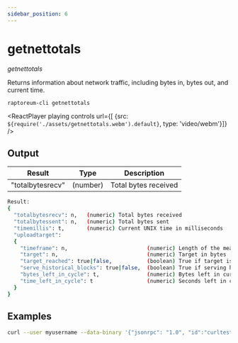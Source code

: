 ```yaml
---
sidebar_position: 6
---
```


# getnettotals

*getnettotals*

Returns information about network traffic, including bytes in, bytes out,
and current time.

`raptoreum-cli getnettotals`

<ReactPlayer playing controls url={[
    {src: `${require('./assets/getnettotals.webm').default}`, type: 'video/webm'}]} />


## Output

| Result | Type | Description |
|--|--|--|
| "totalbytesrecv" | (number) | Total bytes received |

```bash
Result:
{
  "totalbytesrecv": n,   (numeric) Total bytes received
  "totalbytessent": n,   (numeric) Total bytes sent
  "timemillis": t,       (numeric) Current UNIX time in milliseconds
  "uploadtarget":
  {
    "timeframe": n,                         (numeric) Length of the measuring timeframe in seconds
    "target": n,                            (numeric) Target in bytes
    "target_reached": true|false,           (boolean) True if target is reached
    "serve_historical_blocks": true|false,  (boolean) True if serving historical blocks
    "bytes_left_in_cycle": t,               (numeric) Bytes left in current time cycle
    "time_left_in_cycle": t                 (numeric) Seconds left in current time cycle
  }
}
```


## Examples

```bash
curl --user myusername --data-binary '{"jsonrpc": "1.0", "id":"curltest", "method": "getnettotals", "params": [] }' -H 'content-type: text/plain;' http://127.0.0.1:9998/
```

